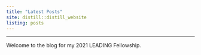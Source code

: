```yaml
---
title: "Latest Posts"
site: distill::distill_website
listing: posts
---
```

---
Welcome to the blog for my 2021 LEADING Fellowship. 